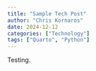 ```yaml
---
title: "Sample Tech Post"
author: "Chris Kornaros"
date: 2024-12-12
categories: ["Technology"]
tags: ["Quarto", "Python"]
---
```


Testing.
